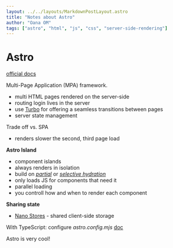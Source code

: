 ```yaml
---
layout: ../../layouts/MarkdownPostLayout.astro
title: "Notes about Astro"
author: "Oana OM" 
tags: ["astro", "html", "js", "css", "server-side-rendering"]
---
```


# Astro

[official docs](https://docs.astro.build/en/concepts/mpa-vs-spa/)

Multi-Page Application (MPA) framework.
- multi HTML pages rendered on the server-side
- routing login lives in the server
- use [Turbo](https://turbo.hotwired.dev/) for offering a seamless transitions between pages 
- server state management

Trade off vs. SPA
- renders slower the second, third page load

**Astro Island**
- component islands
- always renders in isolation
- build on <u><i>partial</i></u> or <u><i>selective hydration</i></u>
- only loads JS for components that need it
- parallel loading
- you controll how and when to render each component


**Sharing state**
- [Nano Stores](https://github.com/nanostores/nanostores/discussions) - shared client-side storage



With TypeScript: configure *astro.config.mjs* [doc](https://docs.astro.build/en/guides/configuring-astro/#the-astro-config-file)


Astro is very cool! 

